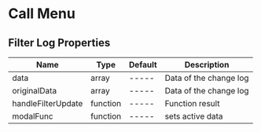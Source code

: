 
<Meta title="MDX|Filter Log" component={FilterLog} />

# Call Menu

<Preview>
  <Story name="Card Header">
    <FilterLog />
  </Story>
</Preview>

## Filter Log Properties

| Name               | Type     | Default | Description            |
| ------------------ | -------- | ------- | ---------------------- |
| data               | array    | -----   | Data of the change log |
| originalData       | array    | -----   | Data of the change log |
| handleFilterUpdate | function | -----   | Function result        |
| modalFunc          | function | -----   | sets active data       |
